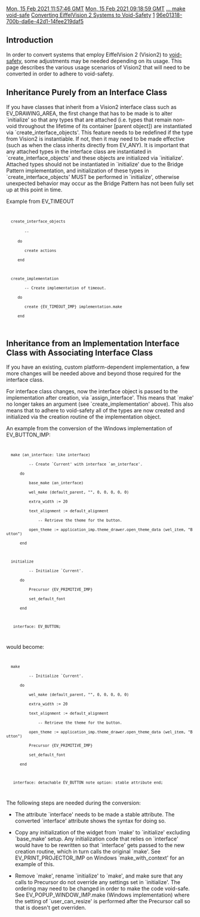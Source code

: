 [[Property:modification_date|Mon, 15 Feb 2021 11:57:46 GMT]]
[[Property:publication_date|Mon, 15 Feb 2021 09:18:59 GMT]]
[[Property:link_title|... make void-safe]]
[[Property:title|Converting EiffelVision 2 Systems to Void-Safety]]
[[Property:weight|1]]
[[Property:uuid|96e01318-700b-da6e-42d1-14fee219daf5]]
==Introduction==

In order to convert systems that employ EiffelVision 2 (Vision2) to [[Void-safe programming|void-safety]], some adjustments may be needed depending on its usage.  This page describes the various usage scenarios of Vision2 that will need to be converted in order to adhere to void-safety.
<!--break-->
==Inheritance Purely from an Interface Class==

If you have classes that inherit from a Vision2 interface class such as EV_DRAWING_AREA, the first change that has to be made is to alter <eiffel>`initialize'</eiffel> so that any types that are attached (i.e. types that remain non-void throughout the lifetime of its container [parent object]) are instantiated via <eiffel>`create_interface_objects'</eiffel>.  This feature needs to be redefined if the type from Vision2 is instantiable.  If not, then it may need to be made effective (such as when the class inherits directly from EV_ANY).  It is important that any attached types in the interface class are instantiated in <eiffel>`create_interface_objects'</eiffel> and these objects are initialized via <eiffel>`initialize'</eiffel>.  Attached types should not be instantiated in <eiffel>`initialize'</eiffel> due to the Bridge Pattern implementation, and initialization of these types in <eiffel>`create_interface_objects'</eiffel> MUST be performed in <eiffel>`initialize'</eiffel>, otherwise unexpected behavior may occur as the Bridge Pattern has not been fully set up at this point in time.

Example from EV_TIMEOUT
<code>
   create_interface_objects
         -- <Precursor>
      do
         create actions
      end
   
   create_implementation
         -- Create implementation of timeout.
      do
         create {EV_TIMEOUT_IMP} implementation.make
      end
</code>


==Inheritance from an Implementation Interface Class with Associating Interface Class==

If you have an existing, custom platform-dependent implementation, a few more changes will be needed above and beyond those required for the interface class.

For interface class changes, now the interface object is passed to the implementation after creation, via <eiffel>`assign_interface'</eiffel>.  This means that <eiffel>`make'</eiffel> no longer takes an argument (see <eiffel>`create_implementation'</eiffel> above).  This also means that to adhere to void-safety all of the types are now created and initialized via the creation routine of the implementation object.

An example from the conversion of the Windows implementation of EV_BUTTON_IMP:

<code>
   make (an_interface: like interface) 
           -- Create `Current' with interface `an_interface'. 
       do 
           base_make (an_interface) 
           wel_make (default_parent, "", 0, 0, 0, 0, 0) 
           extra_width := 20 
           text_alignment := default_alignment 
               -- Retrieve the theme for the button. 
           open_theme := application_imp.theme_drawer.open_theme_data (wel_item, "Button") 
       end 

   initialize 
           -- Initialize `Current'. 
       do 
           Precursor {EV_PRIMITIVE_IMP} 
           set_default_font 
       end

    interface: EV_BUTTON;
</code>

would become: 

<code>
   make 
           -- Initialize `Current'. 
       do 
           wel_make (default_parent, "", 0, 0, 0, 0, 0) 
           extra_width := 20 
           text_alignment := default_alignment 
               -- Retrieve the theme for the button. 
           open_theme := application_imp.theme_drawer.open_theme_data (wel_item, "Button") 
           Precursor {EV_PRIMITIVE_IMP} 
           set_default_font 
       end

    interface: detachable EV_BUTTON note option: stable attribute end;
</code>

The following steps are needed during the conversion:

* The attribute <eiffel>`interface'</eiffel> needs to be made a stable attribute.  The converted <eiffel>`interface'</eiffel> attribute shows the syntax for doing so.

* Copy any initialization of the widget from <eiffel>`make'</eiffel> to <eiffel>`initialize'</eiffel> excluding <eiffel>`base_make'</eiffel> setup.  Any initialization code that relies on <eiffel>`interface'</eiffel> would have to be rewritten so that <eiffel>`interface'</eiffel> gets passed to the new creation routine, which in turn calls the original <eiffel>`make'</eiffel>.  See <eiffel>EV_PRINT_PROJECTOR_IMP</eiffel> on Windows <eiffel>`make_with_context'</eiffel> for an example of this.

* Remove <eiffel>`make'</eiffel>, rename <eiffel>`initialize'</eiffel> to <eiffel>`make'</eiffel>, and make sure that any calls to Precursor do not override any settings set in <eiffel>`initialize'</eiffel>.  The ordering may need to be changed in order to make the code void-safe.  See <eiffel>EV_POPUP_WINDOW_IMP.make</eiffel> (Windows implementation) where the setting of <eiffel>`user_can_resize'</eiffel> is performed after the Precursor call so that is doesn't get overriden.


{{SeeAlso|[[Void-Safe Programming in Eiffel]]}}

